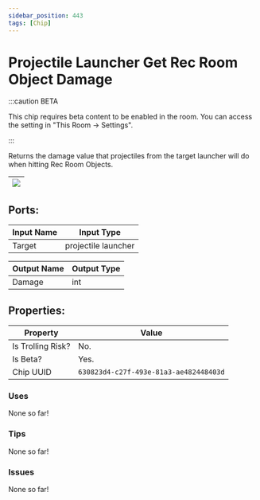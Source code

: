 ```yaml
---
sidebar_position: 443
tags: [Chip]
---
```


# Projectile Launcher Get Rec Room Object Damage
:::caution BETA

This chip requires beta content to be enabled in the room. You can access the setting in "This Room -> Settings".

:::

Returns the damage value that projectiles from the target launcher will do when hitting Rec Room Objects.

| ![](https://images-ext-2.discordapp.net/external/MPmIaQzlEPmgGWlgi-WxBBXt0Bjv_zWPkg1y1f_sy3s/https/www.recroomcircuits.com/image/circuit/absolute-value?width=206&height=108) |
|-----|

## Ports:

| Input Name | Input Type |
|-----------|-----------|
| Target | projectile launcher |

| Output Name | Output Type |
|-----------|-----------|
| Damage | int |

## Properties:

| Property  | Value |
|-------------------|-----------|
| Is Trolling Risk? | No. |
| Is Beta? | Yes. |
| Chip UUID | `630823d4-c27f-493e-81a3-ae482448403d` |

### Uses

None so far!

### Tips

None so far!

### Issues

None so far!